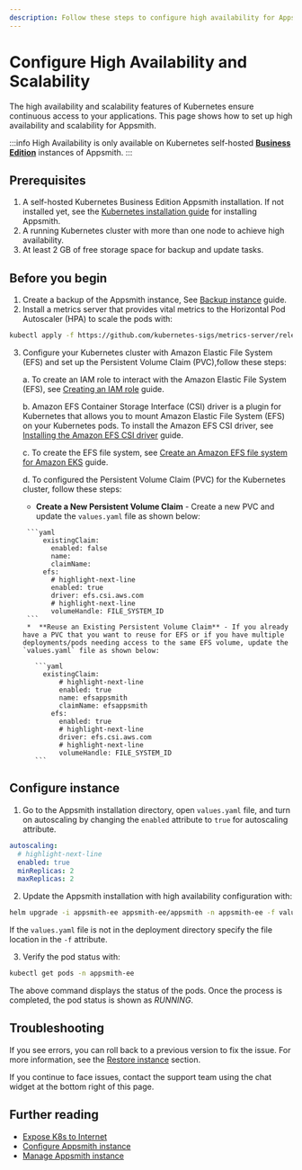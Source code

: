 ```yaml
---
description: Follow these steps to configure high availability for Appsmith on Kubernetes.
---
```


# Configure High Availability and Scalability
The high availability and scalability features of Kubernetes ensure continuous access to your applications. This page shows how to set up high availability and scalability for Appsmith.

:::info
High Availability is only available on Kubernetes self-hosted [**Business Edition**](https://www.appsmith.com/pricing) instances of Appsmith.
:::

## Prerequisites

1. A self-hosted Kubernetes Business Edition Appsmith installation. If not installed yet, see the [Kubernetes installation guide](/getting-started/setup/installation-guides/kubernetes) for installing Appsmith.
2. A running Kubernetes cluster with more than one node to achieve high availability. 
3. At least 2 GB of free storage space for backup and update tasks.

## Before you begin
1. Create a backup of the Appsmith instance, See [Backup instance](/getting-started/setup/instance-management/appsmithctl?current-command-type=kubernetes-commands#backup-instance) guide.
2. Install a metrics server that provides vital metrics to the Horizontal Pod Autoscaler (HPA) to scale the pods with:
  ```bash
  kubectl apply -f https://github.com/kubernetes-sigs/metrics-server/releases/latest/download/components.yaml
  ```
3. Configure your Kubernetes cluster with Amazon Elastic File System (EFS) and set up the Persistent Volume Claim (PVC),follow these steps:

    a. To create an IAM role to interact with the Amazon Elastic File System (EFS), see [Creating an IAM role](https://docs.aws.amazon.com/eks/latest/userguide/efs-csi.html#efs-create-iam-resources) guide.
          
    b. Amazon EFS Container Storage Interface (CSI) driver is a plugin for Kubernetes that allows you to mount Amazon Elastic File System (EFS) on your Kubernetes pods. To install the Amazon EFS CSI driver, see [Installing the Amazon EFS CSI driver](https://github.com/kubernetes-sigs/aws-efs-csi-driver/blob/master/docs/README.md#installation) guide. 

    c. To create the EFS file system, see [Create an Amazon EFS file system for Amazon EKS](https://github.com/kubernetes-sigs/aws-efs-csi-driver/blob/master/docs/efs-create-filesystem.md) guide.

    d. To configured the Persistent Volume Claim (PVC) for the Kubernetes cluster, follow these steps:

      *  **Create a New Persistent Volume Claim** - Create a new PVC and update the `values.yaml` file as shown below:

        ```yaml
            existingClaim:
              enabled: false
              name: 
              claimName: 
            efs:
              # highlight-next-line
              enabled: true
              driver: efs.csi.aws.com
              # highlight-next-line
              volumeHandle: FILE_SYSTEM_ID
        ```
        *  **Reuse an Existing Persistent Volume Claim** - If you already have a PVC that you want to reuse for EFS or if you have multiple deployments/pods needing access to the same EFS volume, update the `values.yaml` file as shown below:

          ```yaml
            existingClaim:
                # highlight-next-line
                enabled: true
                name: efsappsmith
                claimName: efsappsmith
              efs:
                enabled: true
                # highlight-next-line
                driver: efs.csi.aws.com
                # highlight-next-line
                volumeHandle: FILE_SYSTEM_ID
          ```
      

## Configure instance

1. Go to the Appsmith installation directory, open `values.yaml` file, and turn on autoscaling by changing the `enabled` attribute to `true` for autoscaling attribute.

  ```yaml
  autoscaling:
    # highlight-next-line
    enabled: true
    minReplicas: 2
    maxReplicas: 2
  ```

2. Update the Appsmith installation with high availability configuration with: 

  ```bash
  helm upgrade -i appsmith-ee appsmith-ee/appsmith -n appsmith-ee -f values.yaml
  ``` 
 If the `values.yaml` file is not in the deployment directory specify the file location in the `-f` attribute.

3. Verify the pod status with:

  ```bash
  kubectl get pods -n appsmith-ee
  ```
The above command displays the status of the pods. Once the process is completed, the pod status is shown as _RUNNING_.

## Troubleshooting
If you see errors, you can roll back to a previous version to fix the issue. For more information, see the [Restore instance](/getting-started/setup/instance-management/appsmithctl?current-command-type=kubernetes-commands#restore-instance) section. 

If you continue to face issues, contact the support team using the chat widget at the bottom right of this page.

## Further reading
* [Expose K8s to Internet](/getting-started/setup/installation-guides/kubernetes/publish-appsmith-online)
* [Configure Appsmith instance](/getting-started/setup/instance-configuration#configure-helm-installations)
* [Manage Appsmith instance](/getting-started/setup/instance-management/)